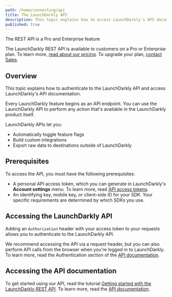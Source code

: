 ```yaml
---
path: /home/connecting/api
title: The LaunchDarkly API
description: This topic explains how to access LaunchDarkly's API documentation.
published: true
---
```


<Callout intent="primary">
<CalloutTitle>The REST API is a Pro and Enterprise feature</CalloutTitle>
<CalloutDescription>

The LaunchDarkly REST API is available to customers on a Pro or Enterprise plan. To learn more, [read about our pricing](https://launchdarkly.com/pricing/). To upgrade your plan, [contact Sales](https://launchdarkly.com/contact-sales/).

</CalloutDescription>
</Callout>

## Overview

This topic explains how to authenticate to the LaunchDarkly API and access LaunchDarkly's API documentation.

Every LaunchDarkly feature begins as an API endpoint. You can use the LaunchDarkly API to perform any action that's available in the LaunchDarkly product itself.

LaunchDarkly APIs let you:

* Automatically toggle feature flags
* Build custom integrations
* Export raw data to destinations outside of LaunchDarkly

## Prerequisites

To access the API, you must have the following prerequisites:

* A personal API access token, which you can generate in LaunchDarkly's **Account settings** menu. To learn more, read [API access tokens](/home/account-security/api-access-tokens).
* An identifying key, mobile key, or client-side ID for your SDK. Your specific requirements are determined by which SDKs you use.

## Accessing the LaunchDarkly API

Adding an `Authorization` header with your access token to your requests allows you to authenticate to the LaunchDarkly API.

We recommend accessing the API via a request header, but you can also perform API calls from the browser when you're logged in to LaunchDarkly. To learn more, read the Authentication section of the [API documentation](https://apidocs.launchdarkly.com/#section/Authentication).

## Accessing the API documentation

To get started using our API, read the tutorial [Getting started with the LaunchDarkly REST API](/guides/tutorials/rest-api). To learn more, read the [API documentation](https://apidocs.launchdarkly.com/).
